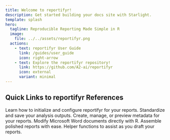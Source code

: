 ```yaml
---
title: Welcome to reportifyr!
description: Get started building your docs site with Starlight.
template: splash
hero:
  tagline: Reproducible Reporting Made Simple in R
  image:
    file: ../../assets/reportifyr.png
  actions:
    - text: reportifyr User Guide
      link: /guides/user_guide
      icon: right-arrow
    - text: Explore the reportifyr repository!
      link: https://github.com/A2-ai/reportifyr
      icon: external
      variant: minimal
---
```




## Quick Links to reportifyr References

<CardGrid stagger>
  <a href="/reference/setup/setup" class="setup-card" style="text-decoration: none;">
    <Card title="Setup" icon="seti:info">
      Learn how to initialize and configure reportifyr for your reports.
    </Card>
  </a>

  <a href="/reference/exporting/exporting" class="exporting-card" style="text-decoration: none;">
    <Card title="Exporting" icon="seti:folder">
      Standardize and save your analysis outputs.
    </Card>
  </a>

  <a href="/reference/metadata/metadata" class="metadata-card" style="text-decoration: none;">
    <Card title="Metadata" icon="seti:json">
      Create, manage, or preview metadata for your reports.
    </Card>
  </a>
  
  <a href="/reference/document_interacting/document_interacting" class="document_interacting-card" style="text-decoration: none;">
	  <Card title="Document Interacting" icon="add-document">
		  Modify Microsoft Word documents directly with R.
	  </Card>
	</a>
	  
 <a href="/reference/report_building/report_building" class="clickable-card" style="text-decoration: none;">
    <Card title="Report Building" icon="seti:word">
      Assemble polished reports with ease.
    </Card>
  </a>
	  
<a href="/reference/utilities/utilities" class="utilities-card" style="text-decoration: none;">
    <Card title="Utilities" icon="seti:R">
      Helper functions to assist as you draft your reports.
    </Card>
  </a>
</CardGrid>
